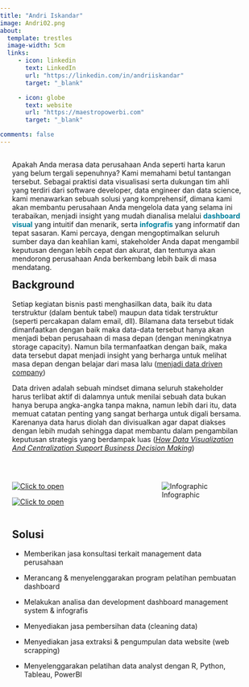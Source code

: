 ```yaml
---
title: "Andri Iskandar"
image: Andri02.png
about:
  template: trestles
  image-width: 5cm
  links:
     - icon: linkedin
       text: LinkedIn
       url: "https://linkedin.com/in/andriiskandar"
       target: "_blank"

     - icon: globe
       text: website
       url: "https://maestropowerbi.com"
       target: "_blank"

comments: false
---
```


```{=html}
<style>
/* CSS below applies ONLY to this .qmd file
   It makes the page fit the viewport and handles internal scrolling if needed.
*/

/* Ensure HTML and Body take full viewport height and hide overflow */
html, body {
  margin: 0;
  padding: 0;
  height: 100%; /* Make them fill the viewport */
  <!-- overflow: hidden; /* Hide scrollbars for the entire page */ -->
  display: flex; /* Use flexbox to manage internal layout for full height */
  flex-direction: column; /* Stack children vertically */
}

/* Make the Quarto navbar fixed height and not take up flex space */
.navbar {
  flex-shrink: 0; /* Don't shrink when space is limited */
}

/* Target Quarto's main content wrapper */
.quarto-page {
  flex-grow: 1; /* Allow this to grow and take all available space */
  display: flex; /* Use flexbox internally for its children */
  flex-direction: column; /* Stack children vertically */
  overflow: hidden; /* Hide overflow for the page content itself */
}

/* Target the specific column-page div for internal scrolling if content overflows */
.column-page {
  flex-grow: 1; /* Allow the content column to grow */
  overflow-y: hidden; /* **CHANGE TO 'auto' IF YOU WANT INTERNAL SCROLLING** */
  padding-bottom: 20px; /* Add some padding at the bottom */
  padding-left: var(--bs-gutter-x, 1.5rem); /* Preserve Quarto's default side padding */
  padding-right: var(--bs-gutter-x, 1.5rem);
}

/* Adjust top margin for H2 headings */
#background-section-title {
  margin-top: 0.5em !important; /* Start with a smaller value like 0.5em, or even 0 */
  /* You might also want to adjust margin-bottom if needed */
  /* margin-bottom: 0.5em; */
}


/* Optional: Make the image fit if it's too tall */
.about-entity-contents img {
  max-height: 100%;
  object-fit: contain;
}
</style>

```


::::::: column-page

Apakah Anda merasa data perusahaan Anda seperti harta karun yang belum tergali sepenuhnya? Kami memahami betul tantangan tersebut. Sebagai praktisi data visualisasi serta dukungan tim ahli yang terdiri dari software developer, data engineer dan data science, kami menawarkan sebuah solusi yang komprehensif, dimana kami akan membantu perusahaan Anda mengelola data yang selama ini terabaikan, menjadi insight yang mudah dianalisa melalui [dashboard visual]{style="color: #00809D;font-weight: bold;"} yang intuitif dan menarik, serta [infografis]{style="color: #00809D;font-weight: bold;"} yang informatif dan tepat sasaran. Kami percaya, dengan mengoptimalkan seluruh sumber daya dan keahlian kami, stakeholder Anda dapat mengambil keputusan dengan lebih cepat dan akurat, dan tentunya akan mendorong perusahaan Anda berkembang lebih baik di masa mendatang.

## Background {#background-section-title}

Setiap kegiatan bisnis pasti menghasilkan data, baik itu data terstruktur (dalam bentuk tabel) maupun data tidak terstruktur (seperti percakapan dalam email, dll). Bilamana data tersebut tidak dimanfaatkan dengan baik maka data-data tersebut hanya akan menjadi beban perusahaan di masa depan (dengan meningkatnya storage capacity). Namun bila termanfaatkan dengan baik, maka data tersebut dapat menjadi insight yang berharga untuk melihat masa depan dengan belajar dari masa lalu ([menjadi data driven company](https://www.instagram.com/hariankompas/reel/DGf0SHRNaE4/))

Data driven adalah sebuah mindset dimana seluruh stakeholder harus terlibat aktif di dalamnya untuk menilai sebuah data bukan hanya berupa angka-angka tanpa makna, namun lebih dari itu, data memuat catatan penting yang sangat berharga untuk digali bersama. Karenanya data harus diolah dan divisualkan agar dapat diakses dengan lebih mudah sehingga dapat membantu dalam pengambilan keputusan strategis yang berdampak luas ([*How Data Visualization And Centralization Support Business Decision Making*](https://www.forbes.com/councils/forbesagencycouncil/2024/10/16/how-data-visualization-and-centralization-support-business-decision-making/))

<br>

:::::: columns
::: {.column width="48%"}
[![Click to open](images/dashboardcontoh3.png){.border .responsive-image}](https://andiska.shinyapps.io/monitoringboard/){target="_blank"}

[![Click to open](images/dashboardcontoh4.png){.border .responsive-image}](https://app.powerbi.com/view?r=eyJrIjoiODA4ZDljM2UtNzcyOS00NDAyLTg0Y2MtNWFjYTkwNGI3MGUwIiwidCI6ImU2YTM3MDkzLTgxOTAtNGM4Mi04M2JmLTljMGVlZGVkZDU3NCIsImMiOjEwfQ%3D%3D){target="_blank"}

:::

::: {.column width="4%"}
:::

::: {.column width="48%"}
![Infographic](images/petalpg.png){.border .responsive-image}
:::
::::::

## Solusi

-   Memberikan jasa konsultasi terkait management data perusahaan

-   Merancang & menyelenggarakan program pelatihan pembuatan dashboard

-   Melakukan analisa dan development dashboard management system & infografis

-   Menyediakan jasa pembersihan data (cleaning data)

-   Menyediakan jasa extraksi & pengumpulan data website (web scrapping)

-   Menyelenggarakan pelatihan data analyst dengan R, Python, Tableau, PowerBI

    <p>

    </p>
:::::::
